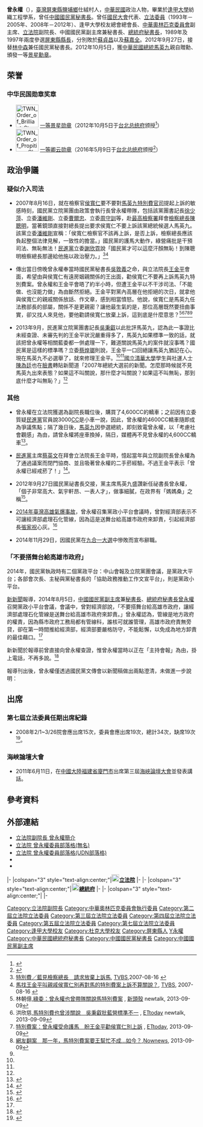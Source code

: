 {{Infobox officeholder
| name           = 曾永權
| image          = 曾永權副院長.jpg
| sex            = 男
| order          = {{KMT}}[[中國國民黨副主席|副主席]]
| term_start     = 2017年8月20日
| term_end       = 2020年1月15日
| chairman       = [[吳敦義|吳敦義]]
| predecessor    = [[林政則|林政則]]、[[胡志強_(1948年)|胡志強]]、[[陳鎮湘|陳鎮湘]]、[[詹啟賢|詹啟賢]]、[[郝龍斌|郝龍斌]]
| successor      = 無設副主席一職
| term_start1    = 2008年11月22日
| term_end1      = 2015年1月19日
| chairman1      = [[吳伯雄|吳伯雄]]{{to}}[[馬英九|馬英九]]{{to}}吳敦義（代理）
| predecessor1   = [[關中_(中華民國)|關中]]、[[林益世|林益世]]、[[章仁香|章仁香]]、[[詹春柏|詹春柏]]、[[林豐正|林豐正]]
| successor1     = [[黃敏惠|黃敏惠]]、郝龍斌
| order2         = {{KMT}}第21、24任[[中國國民黨秘書長|秘書長]]
| chairman2      = 林政則（代理）{{to}}吳敦義
| term_start2    = 2017年7月12日
| term_end2      = 2020年1月15日
| predecessor2   = [[莫天虎|莫天虎]]
| successor2     = [[曾銘宗|曾銘宗]]（代理）
| chairman4      = 馬英九
| term_start4    = 2012年9月27日
| term_end4      = 2014年12月3日
| predecessor4   = [[林中森|林中森]]
| successor4     = [[洪秀柱|洪秀柱]]（代理）<br> [[李四川|李四川]]（正任）
| order5         = {{ROC}}第30、32任[[中華民國總統府秘書長|總統府秘書長]]
| president5     = 馬英九
| term_start5    = 2015年2月12日
| term_end5      = 2016年5月20日
| predecessor5   = [[楊進添|楊進添]]
| successor5     = [[林碧炤|林碧炤]]
| president6     = 馬英九
| term_start6    = 2012年2月6日
| term_end6      = 2012年9月27日
| predecessor6   = [[伍錦霖|伍錦霖]]
| successor6     = 楊進添
| order7         = {{ROC}}第7屆[[立法院|立法院]]副院長
| term_start7    = 2008年2月1日
| term_end7      = 2012年1月31日
| 1blankname7  = [[立法院院長|立法院院長]]
| 1namedata7  = [[王金平|王金平]]
| predecessor7   = [[鍾榮吉|鍾榮吉]]
| successor7     = 洪秀柱
| order8         = {{ROC}}第2—7屆[[立法委員|立法委員]]
| term_start8    = 1993年2月1日
| term_end8      = 2012年1月31日
| constituency8  = [[屏東縣立法委員選舉區|屏東縣選舉區]]（第2－5屆）<br>[[全國不分區及僑居國外國民立法委員選舉區|全國不分區]]（第6、7屆）
| birth_date     = {{birth date and age|1947|9|10}}
| birth_place    = {{ROC-1928}}[[臺灣省|臺灣省]][[屏東縣|屏東縣]][[鹽埔鄉|鹽埔鄉]]仕絨村
| Native place   = 屏東縣鹽埔鄉
| nationality    = {{ROC}}
| party          = {{KMT}}
| educate =
*[[逢甲大學|逢甲大學]]紡織工程學系畢業
*[[美國|美國]]諾斯諾普大學工業管理研究所碩士
*美國[[杜克大學|杜克大學]]公共政策研究所
| past =
*[[中華奧林匹克委員會|中華奧林匹克委員會]]副主席
*[[國民大會|國民大會]]第一屆增額代表
*[[中華民國體育運動總會|中華民國體育運動總會]]副秘書長
*海關總稅務司署顧問
*國民大會中國國民黨黨團副書記長
*[[立法院|立法院]]中國國民黨黨團書記長
*立法院（第二屆）立法委員<br>{{Color|blue|(1993年－1996年)}}
*中國國民黨立法院黨政協調工作會副主任<br>{{Color|blue|(1994年－1996年)}}
*中國國民黨立法院黨政協調工作會主任<br>{{Color|blue|(1996年－)}}
*立法院（第三屆）立法委員<br>{{Color|blue|(1996年－1999年)}}
*寶泰投信公司董事長<br>{{Color|blue|(1998年－2000年)}}
*立法院（第四屆）立法委員<br>{{Color|blue|(1999年－2002年)}}
*中國國民黨政策委員會副執行長<br>{{Color|blue|(2000年－)}}
*中國國民黨中央常務委員<br>{{Color|blue|(2001年－)}}
*立法院（第五屆）立法委員<br>{{Color|blue|(2002年－2005年)}}
*立法院交通委員會召集委員
*立法院預算委員會召集委員
*中華民國職棒聯盟理事
*中華民國自然生態保育協會理事
*屏東縣青溪社會服務協會理事長
*立法院(第七屆)立法委員<br>{{Color|blue|(2008年2月1日－2012年1月31日)}}
*立法院(第七屆)副院長<br>{{Color|blue|(2008年2月1日－2012年1月31日)}}
*逢甲大學校友總會總會長<br>{{Color|blue|(2009年9月5日－)}}
}}
'''曾永權'''（{{bd|1947年|9月10日|catIdx=Tseng曾}}），[[臺灣|臺灣]][[屏東縣|屏東縣]][[鹽埔鄉|鹽埔鄉]]仕絨村人，[[中華民國|中華民國]]政治人物，畢業於[[逢甲大學|逢甲大學]]紡織工程學系，曾任[[中國國民黨|中國國民黨]][[中國國民黨秘書長|秘書長]]。曾任[[國民大會|國民大會]]代表、[[立法委員|立法委員]]（1993年－2005年、2008年－2012年）、逢甲大學校友總會總會長、[[中華奧林匹克委員會|中華奧林匹克委員會]]副主席、[[立法院|立法院]]副院長、中國國民黨副主席兼秘書長、[[總統府秘書長|總統府秘書長]]，1989年及1997年兩度參選[[屏東縣|屏東縣]][[屏東縣縣長|縣長]]，分別敗於[[蘇貞昌|蘇貞昌]]以及[[蘇嘉全|蘇嘉全]]。2012年9月27日，接替[[林中森|林中森]]兼任國民黨秘書長。2012年10月5日，獲[[中華民國總統|中華民國總統]][[馬英九|馬英九]]親自贈勳、頒發一等[[景星勳章|景星勳章]]。

==荣誉==
===中华民国勋章奖章===
* [[File:TWN_Order_of_Brilliant_Star_1Class_BAR.svg|60px]] [[景星勋章|一等景星勋章]]（2012年10月5日于[[台北市|台北]][[总统府_(台湾)|总统府]]颁授<ref>{{cite web |url=https://www.president.gov.tw/NEWS/17024 |title=總統主持贈勳典禮-曾永權前秘書長 |publisher=中华民国总统府 |date=2012-10-05 |accessdate=2021-08-26 |archive-date=2021-08-26 |archive-url=https://web.archive.org/web/20210826131919/https://www.president.gov.tw/NEWS/17024 |dead-url=no }}</ref>）
* [[File:TWN_Order_of_Propitious_Clouds_1Class_BAR.svg|60px]] [[卿云勋章|一等卿云勋章]]（2016年5月9日于[[台北市|台北]][[总统府_(台湾)|总统府]]颁授<ref>{{cite web |url=https://www.president.gov.tw/NEWS/20413 |title=總統主持贈勳典禮-副總統吳敦義等11人 |publisher=中华民国总统府 |date=2016-05-09 |accessdate=2021-08-27 |archive-date=2019-05-05 |archive-url=https://web.archive.org/web/20190505155329/https://www.president.gov.tw/NEWS/20413 |dead-url=no }}</ref>）

== 政治爭議 ==
=== 疑似介入司法 ===
* 2007年8月16日，就在檢察官[[侯寬仁|侯寬仁]]要不要對[[臺北市長馬英九特別費案|馬英九特別費官司]]提起上訴的敏感時刻，國民黨立院黨團由政策會執行長曾永權帶隊，包括該黨團書記長[[徐少萍|徐少萍]]、立委[[潘維剛|潘維剛]]、立委[[曹爾忠|曹爾忠]]、立委[[周守訓|周守訓]]等，赴[[最高檢察署|最高檢察署]]拜會[[檢察總長|檢察總長]][[陳聰明|陳聰明]]，當著鏡頭直接對總長提出要求侯寬仁不要上訴該黨總統候選人馬英九。該黨立委[[潘維剛|潘維剛]]宣稱：「侯寬仁檢察官不該再上訴，是否上訴，檢察總長應該負起整個法律見解，一致性的擔當。」國民黨的護馬大動作，綠營痛批是干預司法、無恥無法！[[民進黨|民進黨]]立委[[謝欣霓|謝欣霓]]說「國民黨才可以這麼汗顏無恥！到陳聰明檢察總長那邊給他施以政治壓力。」<ref>[http://www.tvbs.com.tw/news/news_list.asp?no=sunkiss20070816165336&dd=201399131830 特別費／藍見檢察總長　請求放棄上訴馬], [[TVBS|TVBS]],2007-08-16 {{Wayback|url=http://www.tvbs.com.tw/news/news_list.asp?no=sunkiss20070816165336&dd=201399131830 |date=20130914040746 }}</ref><ref name="TVBS">[http://www.youtube.com/watch?v=aWQszMD2FKc 馬找王金平叫親戚侯寬仁別再對馬的特別費案上訴不算關說？], [[TVBS|TVBS]], 2007-08-16 {{Wayback|url=http://www.youtube.com/watch?v=aWQszMD2FKc |date=20130921063939 }}</ref>

* 傳出當日傍晚曾永權奉當時國民黨秘書長[[吳敦義|吳敦義]]之命，與立法院長[[王金平|王金平]]會面，希望由與侯寬仁有遠房姻親關係的王出面，勸侯寬仁不要再上訴馬英九特別費案。曾永權和王金平會晤了約半小時，但遭王金平以不干涉司法、「不能做、也沒能力做」為由斷然拒絕。王金平對黨內高層在他拒絕的次日，就拿他與侯寬仁的親戚關係放話、作文章，感到相當憤怒。他說，侯寬仁是馬英九任法務部長的部屬，關係不是更親密？讓他最生氣的是，那位高層既然要扭曲事實，卻又找人來見他，要他勸請侯寬仁放棄上訴，這到底是什麼意思？<ref name="吳敦義曾永權為馬英九關說">林朝億,[http://newtalk.tw/news/2013/09/09/39980.html 綠委：曾永權也曾帶隊關說馬特別費案] {{Wayback|url=http://newtalk.tw/news/2013/09/09/39980.html |date=20131212153607 }}, [[新頭殼|新頭殼]] newtalk, 2013-09-09</ref><ref name="吳秉叡批">洪欣慈,[http://www.ettoday.net/news/20130909/267876.htm 馬特別費也曾涉關說　吳秉叡批藍營標準不一] {{Wayback|url=http://www.ettoday.net/news/20130909/267876.htm |date=20190614151622 }}, [[ETtoday|ETtoday]] newtalk, 2013-09-09</ref><ref>[http://www.ettoday.net/news/20130909/267881.htm 特別費案：曾永權受命護馬　盼王金平勸侯寬仁別上訴] {{Wayback|url=http://www.ettoday.net/news/20130909/267881.htm |date=20130911183857 }}, [[ETtoday|ETtoday]], 2013-09-09</ref><ref name="王金平拒絕替馬英九關說">[http://node.nownews.com.tw/n/2013/09/09/826061 網友翻案　那一年，馬特別費案要王幫忙不成…如今？],[[Nownews|Nownews]], 2013-09-09{{dead link|date=2018年3月 |bot=InternetArchiveBot |fix-attempted=yes }} </ref><ref name="TVBS"/>

* 2013年9月，民進黨立院黨團書記長[[吳秉叡|吳秉叡]]以此批評馬英九，認為此一事證比未經查證、未審先判的王金平狀況嚴重得多了，馬英九如果標準一致的話，就該把曾永權等相關藍委都一併處理一下，難道關說馬英九的案件就沒事嗎？國民黨是這樣的標準嗎？立委[[蔡煌瑯|蔡煌瑯]]則說，王金平一口回絕讓馬英九猶記在心。現在馬英九不必選舉了，就來修理王金平。<ref name="吳敦義曾永權為馬英九關說"/><ref name="吳秉叡批"/>[[國立清華大學|國立清華大學]]學生與社運人士[[陳為廷|陳為廷]]也在[[臉書|臉書]]轉貼新聞道「2007年總統大選前的新聞。怎麼那時候就不見馬英九出來表態？如果這不叫關說，那什麼才叫關說？如果這不叫無恥，那到底什麼才叫無恥？」<ref name="王金平拒絕替馬英九關說"/>

===其他===
*曾永權在立法院獲選為副院長職位後，購買了4,600CC的轎車；之前因有立委質疑[[民進黨|民進黨]]官員說3000[[CC|CC]]是小車一說，因此，曾永權的4600CC轎車隨即成為爭議焦點；隔了幾日後，[[馬英九|馬英九]]因參選總統，即刻致電曾永權，以「考慮社會觀感」為由，請曾永權將座車換掉，隔日，媒體再不見曾永權的4,600CC轎車<ref>{{cite web|url=http://news.sina.com.tw/politics/bCC/tw/2008-03-06/14166032823.shtml|title=馬致電希望重視觀感 曾永權從善如流今換車|publisher=新浪新聞中心|date=2008-03-06|access-date=2008-04-12|archive-url=https://web.archive.org/web/20080417101920/http://news.sina.com.tw/politics/bcc/tw/2008-03-06/14166032823.shtml|archive-date=2008-04-17|dead-url=yes}}</ref>。

*[[民進黨|民進黨]]主席[[蔡英文|蔡英文]]在拜會立法院長王金平時，憶起當年與立院副院長曾永權為了通過議案而閉門協商、並且吸著曾永權的二手菸經驗。不過王金平表示「曾永權已經戒菸了！」<ref>{{cite web|url=http://www.nownews.com/2011/05/20/11490-2714183.htm|title=蔡英文憶當年吸二手菸談議案　王金平：曾永權已戒菸|publisher=NOWnews|date=2011-05-20|access-date=2011-12-20|archive-url=https://web.archive.org/web/20110729191146/http://www.nownews.com/2011/05/20/11490-2714183.htm|archive-date=2011-07-29|dead-url=yes}}</ref>。

*2012年9月27日國民黨祕書長交接，黨主席馬英九盛讚新任祕書長曾永權，「個子非常高大、氣宇軒昂、一表人才」，做事細膩，在政界有「媽媽桑」之稱<ref>{{cite web|url=http://udn.com/NEWS/BREAKINGNEWS/BREAKINGNEWS1/7392237.shtml|title=政界媽媽桑 馬勉曾永權助黨務|publisher=udn.com|date=2012-09-28}}{{dead link}}</ref>。

*[[2014年臺灣高雄氣爆事故|2014年臺灣高雄氣爆事故]]，曾永權召集黨政小平台會議時，曾對經濟部表示不可讓經濟部處理石化管線，因為這是送舞台給高雄市政府來卸責，引起經濟部長[[張家祝|張家祝]]心灰。<ref>{{cite web|url=http://www.piposay.com/bullets/naan77sx|title=【新新聞】黨內高層：「不要搭舞台給高雄市政府....」張家祝請辭內幕|publisher=新新聞|date=2014-08-14|deadurl=yes|archiveurl=https://archive.is/20140814150211/http://www.piposay.com/bullets/naan77sx|archivedate=2014-08-14}}</ref>

*2014年11月29日，因國民黨在[[2014年中華民國地方公職人員選舉|九合一大選]]中慘敗而宣布辭職。

===「不要搭舞台給高雄市政府」===
2014年，國民黨執政時有二個黨政平台：中山會報及立院黨團會議，是黨政大平台；各部會次長、主秘與黨秘書長的「協助政務推動工作文宣平台」，則是黨政小平台。

[[新新聞|新新聞]]報導，2014年8月5日，[[中國國民黨副主席|中國國民黨副主席]]兼[[中國國民黨秘書長|秘書長]]、[[總統府秘書長|總統府秘書長]][[曾永權|曾永權]]召開黨政小平台會議，會議中，曾對經濟部說，「不要搭舞台給高雄市政府，讓經濟部處理石化管線是送舞台給高雄市政府來卸責。」曾永權認為，管線是地方政府的權責，因為縣市政府工務局都有管線科，誰核可就誰管理，高雄市政府責無旁貸，卻在第一時間推給經濟部，經濟部要嚴格防守，不能鬆懈，以免成為地方卸責的最佳藉口。<ref name="new7.com.tw 陳東豪、羅芋宙"/>

新新聞於報導前曾直接向曾永權查證，惟曾永權當時以正在「主持會報」為由，掛上電話，不再多說。<ref name="new7.com.tw 陳東豪、羅芋宙">
{{cite web | author=陳東豪、羅芋宙 | title=新新聞-【封面故事】張家祝請辭內幕 | work=新新聞第1432期 | url=https://www.new7.com.tw/coverStory/CoverView.aspx?NUM=1432&i=TXT201408131459184RQ |date=2014-08-13|  access-date=2017-11-11 | archive-url=https://web.archive.org/web/20171222050803/https://www.new7.com.tw/coverStory/CoverView.aspx?NUM=1432&i=TXT201408131459184RQ | archive-date=2017-12-22 | dead-url=yes }}
</ref>

報導刊出後，曾永權僅透過國民黨文傳會以新聞稿做出兩點澄清，未做進一步說明：
{{quotation|
#新新聞所刊登關於他本人之說法，並非事實。
#當天曾副主席於會中所表示者，係指當時高雄氣爆事件尚有兩人列為失蹤，搶救工作仍在進行，如要討論管線問題，建議應以高雄凱旋路氣爆現場之管線為主，才不致延誤救災時機。<ref name="Yahoo奇摩新聞">{{cite web | title=曾永權指示經濟部勿搭舞台給高雄市府卸責？國民黨澄清 - Yahoo奇摩新聞 | website= NOWnews| last=胡健森| date=2014-08-15| url=http://tw.news.yahoo.com/%E6%9B%BE%E6%B0%B8%E6%AC%8A%E6%8C%87%E7%A4%BA%E7%B6%93%E6%BF%9F%E9%83%A8%E5%8B%BF%E6%90%AD%E8%88%9E%E5%8F%B0%E7%B5%A6%E9%AB%98%E9%9B%84%E5%B8%82%E5%BA%9C%E5%8D%B8%E8%B2%AC-%E5%9C%8B%E6%B0%91%E9%BB%A8%E6%BE%84%E6%B8%85-101542114.html | access-date=2017-11-11}}</ref>|中國國民黨副主席兼秘書長、總統府秘書長 曾永權}}

== 出席 ==
=== 第七屆立法委員任期出席紀錄 ===
* 2008年2/1~3/26院會應出席15次，委員會應出席19次，總計34次，缺席19次<ref>{{cite web |url=http://www.CCw.org.tw |title=公民監督國會聯盟監督國會周報第五期 |publisher= |date= |access-date=2019-11-02 |archive-url=https://web.archive.org/web/20180724032412/http://www.ccw.org.tw/ |archive-date=2018-07-24 |dead-url=yes }}</ref>。

=== 海峽論壇大會 ===
* 2011年6月11日，在[[中國大陸|中國大陸]][[福建省|福建省]][[廈門市|廈門市]]出席第三屆[[海峽論壇大會|海峽論壇大會]]並發表講話。

== 參考資料 ==
{{reflist|2}}

== 外部連結 ==
{{commons cat|Tseng Yung-chuan}}
*[https://web.archive.org/web/20110524193956/http://www.kmt.org.tw/hc.aspx?id=38&pid=112 立法院副院長 曾永權簡介]
*[https://web.archive.org/web/20131119101900/http://www.wretch.cc/blog/p30783uc 立法院 曾永權委員部落格(無名)]
*[http://blog.udn.com/Tzeng0910 立法院 曾永權委員部落格(UDN部落格)] {{Wayback|url=http://blog.udn.com/Tzeng0910 |date=20110612001712 }}
*{{facebook|立法院曾永權委員-100000228816350|立法院 曾永權委員}}
*{{facebook|Tzeng0910|立法院副院長 曾永權粉絲}}

{{start box}}
{{s-gov|roc}}
|-
|colspan="3" style="text-align:center;"|'''[[File:ROC_Legislative_Yuan_Seal.svg|20px]][[立法院|立法院]]'''
|-
{{s-before|[[鍾榮吉|鍾榮吉]]}}
{{s-title|[[立法院副院長|立法院副院長]]<small><br>第七屆<br>2008年2月1日－2012年2月1日}}
{{s-after|[[洪秀柱|洪秀柱]]}}
|-
|colspan="3" style="text-align:center;"|'''[[File:Emblem_of_Office_of_the_President_ROC.svg|20px]][[總統府|總統府]]'''
|-
{{s-before|[[伍錦霖|伍錦霖]]}}
{{s-title|[[總統府秘書長|總統府秘書長]]（首次）<small><br>第三十任<br>2012年2月1日－2012年9月27日}}
{{s-after|[[楊進添|楊進添]]}}
{{s-before|[[楊進添|楊進添]]}}
{{s-title|[[總統府秘書長|總統府秘書長]]（再次）<small><br>第三十二任<br>2015年2月12日－2016年5月20日}}
{{s-after|[[林碧炤|林碧炤]]}}
{{s-ppo}}
|-
|colspan="3" style="text-align:center;"|'''{{KMT}}'''
|-
{{s-before|[[林中森|林中森]]}}
{{s-title|[[中國國民黨秘書長|中國國民黨秘書長]]（首次）<small><br>第二十一任<br>2012年9月27日－2014年12月3日}}
{{s-after|[[洪秀柱|洪秀柱]]（代理）<br><small>正任：'''[[李四川|李四川]]'''</small>}}
{{s-before|[[莫天虎|莫天虎]]}}
{{s-title|[[中國國民黨秘書長|中國國民黨秘書長]]（再次）<small><br>第二十四任<br>2017年7月12日－2020年1月15日}}
{{s-after|[[曾銘宗|曾銘宗]]（代理）<br><small>正任：'''[[李乾龍|李乾龍]]'''</small>}}
{{end box}}
{{中華民國總統府秘書長}}
{{中華民國第2屆立法委員}}
{{中華民國第3屆立法委員}}
{{中華民國第4屆立法委員}}
{{中華民國第5屆立法委員}}
{{中華民國第6屆立法委員}}
{{中華民國第7屆立法委員}}
{{中國國民黨第十九屆中央委員會}}
{{中國國民黨第二十屆中央委員會}}

{{DEFAULTSORT:T曾}}
[[Category:立法院副院長|Category:立法院副院長]]
[[Category:中華奧林匹克委員會執行委員|Category:中華奧林匹克委員會執行委員]]
[[Category:第二屆立法院立法委員|Category:第二屆立法院立法委員]]
[[Category:第三屆立法院立法委員|Category:第三屆立法院立法委員]]
[[Category:第四屆立法院立法委員|Category:第四屆立法院立法委員]]
[[Category:第五屆立法院立法委員|Category:第五屆立法院立法委員]]
[[Category:第七屆立法院立法委員|Category:第七屆立法院立法委員]]
[[Category:逢甲大學校友|Category:逢甲大學校友]]
[[Category:杜克大學校友|Category:杜克大學校友]]
[[Category:屏東縣人|Category:屏東縣人]]
[[Category:曾姓|Y永權]]
[[Category:中華民國總統府秘書長|Category:中華民國總統府秘書長]]
[[Category:中國國民黨秘書長|Category:中國國民黨秘書長]]
[[Category:中國國民黨副主席|Category:中國國民黨副主席]]